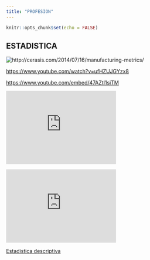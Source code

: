 ```yaml
---
title: "PROFESION"
---
```


```r
knitr::opts_chunk$set(echo = FALSE)
```


## ESTADISTICA

![](estadistica.jpg "http://cerasis.com/2014/07/16/manufacturing-metrics/")

<https://www.youtube.com/watch?v=ufHZUJGYzx8>


<https://www.youtube.com/embed/47AZtI1siTM>

<iframe width="300" height="200" src="https://www.youtube.com/embed/47AZtI1siTM" frameborder="0" allowfullscreen=""></iframe>

<p><iframe width="300" height="200" src="https://www.youtube.com/embed/47AZtI1siTM" frameborder="0" allowfullscreen=""></iframe></p>

[Estadistica descriptiva](descriptiva.html)

```r

```



```r


```
  
  
